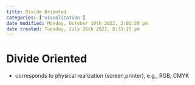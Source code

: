 ```yaml
---
title: Divide Oriented
categories: ['visualization']
date modified: Monday, October 10th 2022, 2:02:29 pm
date created: Tuesday, July 26th 2022, 8:33:15 pm
---
```


# Divide Oriented
- corresponds to physical realization (screen,printer), e.g., RGB, CMYK



